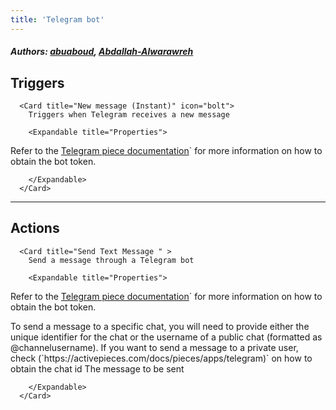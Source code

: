 ```yaml
---
title: 'Telegram bot'
---
```


##### Authors: [abuaboud](https://github.com/abuaboud), [Abdallah-Alwarawreh](https://github.com/Abdallah-Alwarawreh)


## Triggers


      <Card title="New message (Instant)" icon="bolt">
        Triggers when Telegram receives a new message

        <Expandable title="Properties">
          
<ResponseField name="Bot Token" required type="Secret_text">

Refer to the [Telegram piece documentation](`https://activepieces.com/docs/pieces/apps/telegram)` for more information on how to obtain the bot token.

</ResponseField>
              
        </Expandable>
      </Card>
  

---

## Actions


      <Card title="Send Text Message " >
        Send a message through a Telegram bot

        <Expandable title="Properties">
          
<ResponseField name="Bot Token" required type="Secret_text">

Refer to the [Telegram piece documentation](`https://activepieces.com/docs/pieces/apps/telegram)` for more information on how to obtain the bot token.

</ResponseField>
            
<ResponseField name="Chat Id" required type="Short_text">
To send a message to a specific chat, you will need to provide either the unique identifier for the chat or the username of a public chat (formatted as @channelusername). If you want to send a message to a private user, check (`https://activepieces.com/docs/pieces/apps/telegram)` on how to obtain the chat id
</ResponseField>
            
<ResponseField name="Message" required type="Long_text">
The message to be sent
</ResponseField>
              
        </Expandable>
      </Card>
  
